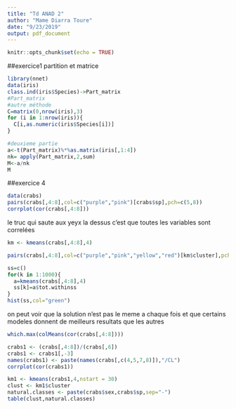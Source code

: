 ```yaml
---
title: "Td ANAD 2"
author: "Mame Diarra Toure"
date: "9/23/2019"
output: pdf_document
---
```


```r
knitr::opts_chunk$set(echo = TRUE)
```
##exercice1 partition et matrice 
```r
library(nnet)
data(iris)
class.ind(iris$Species)->Part_matrix
#Part_matrix
#autre méthode
C=matrix(0,nrow(iris),3)
for (i in 1:nrow(iris)){
  C[i,as.numeric(iris$Species[i])]
}

#deuxieme partie 
a<-t(Part_matrix)%*%as.matrix(iris[,1:4])
nk= apply(Part_matrix,2,sum)
M<-a/nk
M
```
##exercice 4

```r
data(crabs)
pairs(crabs[,4:8],col=c("purple","pink")[crabs$sp],pch=c(5,8))
corrplot(cor(crabs[,4:8]))
```
le truc qui saute aux yeyx la dessus c'est que toutes les variables sont correlées 
```r
km <- kmeans(crabs[,4:8],4)
```


```r
pairs(crabs[,4:8],col=c("purple","pink","yellow","red")[km$cluster],pch=c(5,8,1,21))
```

```r
ss=c()
for(k in 1:1000){
  a=kmeans(crabs[,4:8],4)
  ss[k]=a$tot.withinss
}
hist(ss,col="green")  
```
on peut voir que la solution n'est pas le meme a chaque fois et que certains modeles donnent de meilleurs resultats que les autres 
```r
which.max(colMeans(cor(crabs[,4:8])))
```
```r
crabs1 <- (crabs[,4:8])/(crabs[,6])
crabs1 <- crabs1[,-3]
names(crabs1) <- paste(names(crabs[,c(4,5,7,8)]),"/CL")
corrplot(cor(crabs1))
```
```r
km1 <- kmeans(crabs1,4,nstart = 30)
clust <- km1$cluster
natural.classes <- paste(crabs$sex,crabs$sp,sep="-")
table(clust,natural.classes)
```

